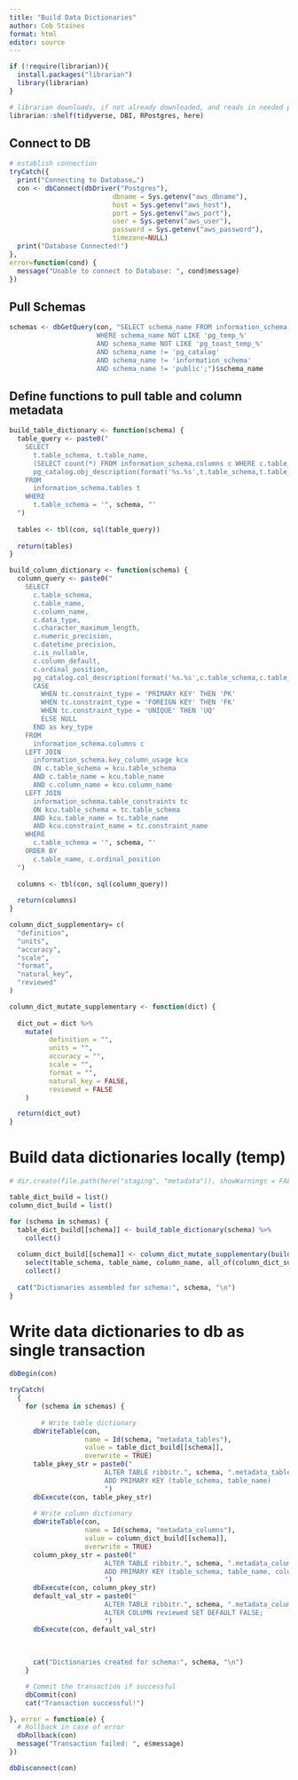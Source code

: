 ```yaml
---
title: "Build Data Dictionaries"
author: Cob Staines
format: html
editor: source
---
```


```r
if (!require(librarian)){
  install.packages("librarian")
  library(librarian)
}

# librarian downloads, if not already downloaded, and reads in needed packages
librarian::shelf(tidyverse, DBI, RPostgres, here)
```

## Connect to DB

```r
# establish connection
tryCatch({
  print("Connecting to Database…")
  con <- dbConnect(dbDriver("Postgres"),
                          dbname = Sys.getenv("aws_dbname"),
                          host = Sys.getenv("aws_host"),
                          port = Sys.getenv("aws_port"),
                          user = Sys.getenv("aws_user"),
                          password = Sys.getenv("aws_password"),
                          timezone=NULL)
  print("Database Connected!")
},
error=function(cond) {
  message("Unable to connect to Database: ", cond$message)
})


```

## Pull Schemas

```r
schemas <- dbGetQuery(con, "SELECT schema_name FROM information_schema.schemata
                      WHERE schema_name NOT LIKE 'pg_temp_%'
                      AND schema_name NOT LIKE 'pg_toast_temp_%'
                      AND schema_name != 'pg_catalog'
                      AND schema_name != 'information_schema'
                      AND schema_name != 'public';")$schema_name
```

## Define functions to pull table and column metadata

```r

build_table_dictionary <- function(schema) {
  table_query <- paste0("
    SELECT 
      t.table_schema, t.table_name,
      (SELECT count(*) FROM information_schema.columns c WHERE c.table_name = t.table_name AND c.table_schema = t.table_schema) as column_count,
      pg_catalog.obj_description(format('%s.%s',t.table_schema,t.table_name)::regclass::oid, 'pg_class') as table_description
    FROM 
      information_schema.tables t
    WHERE 
      t.table_schema = '", schema, "'
  ")
  
  tables <- tbl(con, sql(table_query))
  
  return(tables)
}

build_column_dictionary <- function(schema) {
  column_query <- paste0("
    SELECT 
      c.table_schema,
      c.table_name,
      c.column_name,
      c.data_type,
      c.character_maximum_length,
      c.numeric_precision,
      c.datetime_precision,
      c.is_nullable,
      c.column_default,
      c.ordinal_position,
      pg_catalog.col_description(format('%s.%s',c.table_schema,c.table_name)::regclass::oid, c.ordinal_position) as pg_description,
      CASE 
        WHEN tc.constraint_type = 'PRIMARY KEY' THEN 'PK'
        WHEN tc.constraint_type = 'FOREIGN KEY' THEN 'FK'
        WHEN tc.constraint_type = 'UNIQUE' THEN 'UQ'
        ELSE NULL
      END as key_type
    FROM 
      information_schema.columns c
    LEFT JOIN 
      information_schema.key_column_usage kcu
      ON c.table_schema = kcu.table_schema
      AND c.table_name = kcu.table_name
      AND c.column_name = kcu.column_name
    LEFT JOIN 
      information_schema.table_constraints tc
      ON kcu.table_schema = tc.table_schema
      AND kcu.table_name = tc.table_name
      AND kcu.constraint_name = tc.constraint_name
    WHERE 
      c.table_schema = '", schema, "'
    ORDER BY 
      c.table_name, c.ordinal_position
  ")
  
  columns <- tbl(con, sql(column_query))
  
  return(columns)
}

column_dict_supplementary= c(
  "definition",
  "units",
  "accuracy",
  "scale",
  "format",
  "natural_key",
  "reviewed"
)

column_dict_mutate_supplementary <- function(dict) {
  
  dict_out = dict %>%
    mutate(
          definition = "",
          units = "",
          accuracy = "",
          scale = "",
          format = "",
          natural_key = FALSE,
          reviewed = FALSE
    )

  return(dict_out)
}

```

# Build data dictionaries locally (temp)

```r
# dir.create(file.path(here("staging", "metadata")), showWarnings = FALSE) # not needed

table_dict_build = list()
column_dict_build = list()

for (schema in schemas) {
  table_dict_build[[schema]] <- build_table_dictionary(schema) %>%
    collect()
  
  column_dict_build[[schema]] <- column_dict_mutate_supplementary(build_column_dictionary(schema)) %>%
    select(table_schema, table_name, column_name, all_of(column_dict_supplementary), everything()) %>%
    collect()
  
  cat("Dictionaries assembled for schema:", schema, "\n")
}

```

# Write data dictionaries to db as single transaction

```r

dbBegin(con)

tryCatch(
  {
    for (schema in schemas) {
      
        # Write table dictionary
      dbWriteTable(con,
                   name = Id(schema, "metadata_tables"),
                   value = table_dict_build[[schema]],
                   overwrite = TRUE)
      table_pkey_str = paste0("
                        ALTER TABLE ribbitr.", schema, ".metadata_tables
                        ADD PRIMARY KEY (table_schema, table_name)
                        ")
      dbExecute(con, table_pkey_str)
      
      # Write column dictionary
      dbWriteTable(con,
                   name = Id(schema, "metadata_columns"),
                   value = column_dict_build[[schema]],
                   overwrite = TRUE)
      column_pkey_str = paste0("
                        ALTER TABLE ribbitr.", schema, ".metadata_columns
                        ADD PRIMARY KEY (table_schema, table_name, column_name);
                        ")
      dbExecute(con, column_pkey_str)
      default_val_str = paste0("
                        ALTER TABLE ribbitr.", schema, ".metadata_columns
                        ALTER COLUMN reviewed SET DEFAULT FALSE;
                        ")
      dbExecute(con, default_val_str)
      
      
      
      cat("Dictionaries created for schema:", schema, "\n")
    }

    # Commit the transaction if successful
    dbCommit(con)
    cat("Transaction successful!")

}, error = function(e) {
  # Rollback in case of error
  dbRollback(con)
  message("Transaction failed: ", e$message)
})

```

```r
dbDisconnect(con)
```
